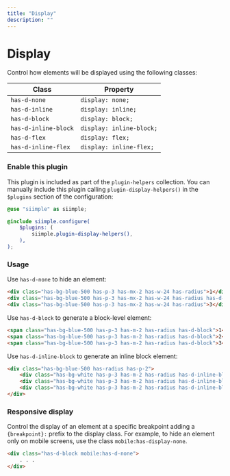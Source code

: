 ```yaml
---
title: "Display"
description: ""
---
```


# Display

Control how elements will be displayed using the following classes: 

| Class | Property | 
|-------|----------|
| `has-d-none`         | `display: none;` |
| `has-d-inline`       | `display: inline;` |
| `has-d-block`        | `display: block;` |
| `has-d-inline-block` | `display: inline-block;` |
| `has-d-flex`         | `display: flex;` |
| `has-d-inline-flex`  | `display: inline-flex;` |


### Enable this plugin

This plugin is included as part of the `plugin-helpers` collection. You can manually include this plugin calling `plugin-display-helpers()` in the `$plugins` section of the configuration:

```scss
@use "siimple" as siimple;

@include siimple.configure(
    $plugins: (
        siimple.plugin-display-helpers(),
    ),
);
```

### Usage

Use `has-d-none` to hide an element:

```html live=true centered=true bg=blue-200 color=white
<div class="has-bg-blue-500 has-p-3 has-mx-2 has-w-24 has-radius">1</div>
<div class="has-bg-blue-500 has-p-3 has-mx-2 has-w-24 has-radius has-d-none">2</div>
<div class="has-bg-blue-500 has-p-3 has-mx-2 has-w-24 has-radius">3</div>
```

Use `has-d-block` to generate a block-level element: 

```html live=true bg=blue-200 color=white
<span class="has-bg-blue-500 has-p-3 has-m-2 has-radius has-d-block">1</span>
<span class="has-bg-blue-500 has-p-3 has-m-2 has-radius has-d-block">2</span>
<span class="has-bg-blue-500 has-p-3 has-m-2 has-radius has-d-block">3</span>
```

Use `has-d-inline-block` to generate an inline block element: 

```html live=true bg=blue-200 color=primary
<div class="has-bg-blue-500 has-radius has-p-2">
    <div class="has-bg-white has-p-3 has-m-2 has-radius has-d-inline-block">1</div>
    <div class="has-bg-white has-p-3 has-m-2 has-radius has-d-inline-block">2</div>
    <div class="has-bg-white has-p-3 has-m-2 has-radius has-d-inline-block">3</div>
</div>
```

### Responsive display

Control the display of an element at a specific breakpoint adding a `{breakpoint}:` prefix to the display class. For example, to hide an element only on mobile screens, use the class `mobile:has-display-none`.

```html
<div class="has-d-block mobile:has-d-none">
    . . . 
</div>
```
